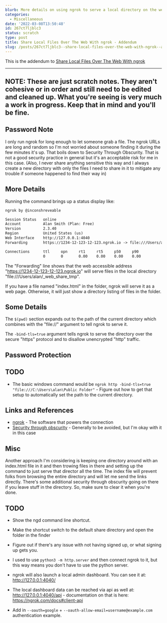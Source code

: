 ```yaml
---
blurb: More details on using ngrok to serve a local directory on the web
categories:
  - Miscellaneous
date: '2022-03-08T13:50:48'
id: 267ct7ljblc3
status: scratch
type: post
title: Share Local Files Over The Web With ngrok - Addendum
slug: /posts/267ct7ljblc3--share-local-files-over-the-web-with-ngrok--addendum
---
```


This is the addendum to [Share Local Files Over The Web With ngrok](/posts/2672d5kxmsfb)


---

NOTE: These are just scratch notes. They aren't cohesive or in order and still need to be edited and cleaned up. What you're seeing is very much a work in progress. Keep that in mind and you'll be fine.
---


## Password Note

I only run ngrok for long enough to let someone grab a file. The ngrok URLs are long and random so I'm not worried about someone finding it during the few minutes it's up. That boils down to Security Through Obscurity. That is not a good security practice in general but it's an acceptable risk for me in this case. (Also, I never share anything sensitive this way and I always create a new directory with only the files I need to share in it to mitigate any trouble if someone happened to find their way in)




## More Details

Running the command brings up a status display like:

```txt
ngrok by @inconshreveable                                                 (Ctrl+C to quit)

Session Status   online
Account          Alan Smith (Plan: Free)
Version          2.3.40
Region           United States (us)
Web Interface    http://127.0.0.1:4040
Forwarding       https://1234-12-123-12-123.ngrok.io -> file:///Users/alan/_web_share_tmp

Connections      ttl     opn     rt1     rt5     p50     p90
                 0       0       0.00    0.00    0.00    0.00
```

The "Forwarding" line shows that the web accessible address "https://1234-12-123-12-123.ngrok.io" will serve files in the local directory "file:///Users/alan/_web_share_tmp". 

If you have a file named "index.html" in the folder, ngrok will serve it as a web page. Otherwise, it will just show a directory listing of files in the folder. 



## Some Details

The `$(pwd)` section expands out to the path of the current directory which combines with the "file://" argument to tell ngrok to serve it. 

The `-bind-tls=true` argument tells ngrok to serve the directory over the secure "https" protocol and to disallow  unencrypted "http" traffic.



## Password Protection


## TODO

- The basic windows command would be `ngrok http -bind-tls=true "file:///C:\Users\alan\Public Folder"` - Figure out how to get that setup to automatically set the path to the current directory. 


## Links and References

- [ngrok](https://ngrok.com/) - The software that powers the connection 
- [Security through obscurity](https://en.wikipedia.org/wiki/Security_through_obscurity) - Generally to be avoided, but I'm okay with it in this case


## Misc

Another approach I'm considering is keeping one directory around with an index.html file in it and then trowing files in there and setting up the command to just serve that director all the time. The index file will prevent folks from browsing the entire directory and will let me send the links directly. There's some additional security through obscurity going on there if you leave stuff in the directory. So, make sure to clear it when you're done. 

## TODO

- Show the ngd command line shortcut. 

- Make the shortcut switch to the default share directory and open the folder in the finder

- Figure out if there's any issue with not having signed up, or what signing up gets you. 

- I used to use `python3 -m http.server` and then connect ngrok to it, but this way means you don't have to use the python server. 

- ngrok will also launch a local admin dashboard. You can see it at: http://127.0.0.1:4040/

- The local dashboard data can be reached via api as well at: http://127.0.0.1:4040/api - documentation on that is here: https://ngrok.com/docs#client-api

- Add in `--oauth=google` + `--oauth-allow-email=username@example.com` authentication example.




